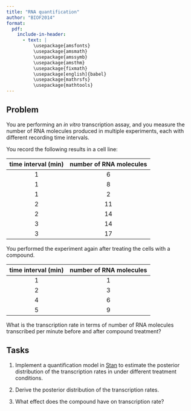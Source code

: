 ```yaml
---
title: "RNA quantification"
author: "BIOF2014"
format:
  pdf:
    include-in-header:
      - text: |
          \usepackage{amsfonts}
          \usepackage{amsmath}
          \usepackage{amssymb}
          \usepackage{amsthm}
          \usepackage{fixmath}
          \usepackage[english]{babel}
          \usepackage{mathrsfs}
          \usepackage{mathtools}
---
```


## Problem

You are performing an *in vitro* transcription assay, and you measure
the number of RNA molecules produced in multiple experiments, each with
different recording time intervals.

You record the following results in a cell line:

| time interval (min) | number of RNA molecules |
|:-------------------:|:-----------------------:|
|         1           |            6            |
|         1           |            8            |
|         1           |            2            |
|         2           |           11            |
|         2           |           14            |
|         3           |           14            |
|         3           |           17            |

You performed the experiment again after treating the cells with
a compound.

| time interval (min) | number of RNA molecules |
|:-------------------:|:-----------------------:|
|         1           |            1            |
|         2           |            3            |
|         4           |            6            |
|         5           |            9            |


What is the transcription rate in
terms of number of RNA molecules transcribed per minute
before and after compound treatment?


## Tasks

1. Implement a quantification model in [Stan][1] to estimate
   the posterior distribution of the transcription rates in
   under different treatment conditions.

2. Derive the posterior distribution of the transcription rates.
   
3. What effect does the compound have on transcription rate?


[1]: https://mc-stan.org/
